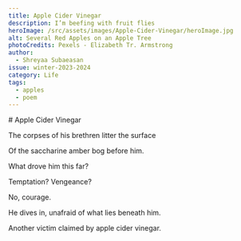 ```yaml
---
title: Apple Cider Vinegar
description: I’m beefing with fruit flies
heroImage: /src/assets/images/Apple-Cider-Vinegar/heroImage.jpg
alt: Several Red Apples on an Apple Tree
photoCredits: Pexels - Elizabeth Tr. Armstrong
author:
  - Shreyaa Subaeasan
issue: winter-2023-2024
category: Life
tags:
  - apples
  - poem
---
```


<Centered>
  # Apple Cider Vinegar 

The corpses of his brethren litter the surface

Of the saccharine amber bog before him.

What drove him this far?

Temptation? Vengeance?

No, courage.

He dives in, unafraid of what lies beneath him.

Another victim claimed by apple cider vinegar.

</Centered>
